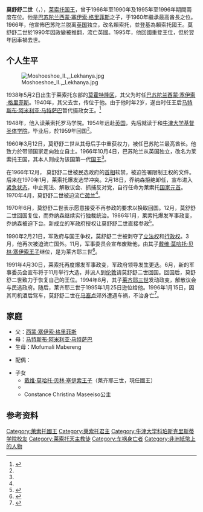 {{Infobox royalty
|name         = 莫舒舒二世<br>Moshoeshoe II
|image        =  Moshoeshoe II van Lesotho.jpg|150px
|caption      = 莫舒舒二世中年时期
|succession   = [[巴苏陀兰|巴苏陀兰]]{{tsl|en|Paramount chief|最高酋长}}
|reign        = 1960年3月12日-1966年10月4日（{{age in years and days|1960|3|12|1966|10|4|age=no}}）
|predecessor = [[马特斯布·阿米利亚·马特萨巴|马特斯布·阿米利亚·马特萨巴]]<small>（攝政）</small>
|successor    = 加冕為國王
|succession1   = [[莱索托国王|莱索托国王]]
|reign1        = 1966年10月4日-1970年6月5日（{{age in years and days|1966|10|4|1970|6|5|age=no}}）
|predecessor1 = 頭銜新設立
|successor1   = {{link-en|马莫哈托王后|Queen Mamohato of Lesotho}}<small>（攝政）</small>
|reign2        = 1970年12月5日-1990年3月10日（{{age in years and days|1970|12|5|1990|3|10|age=no}}）
|predecessor2 = {{link-en|马莫哈托王后|Queen Mamohato of Lesotho}}<small>（攝政）</small>
|successor2   = {{link-en|马莫哈托王后|Queen Mamohato of Lesotho}}<small>（攝政）</small>
|reign3        = 1995年1月25日-1996年1月15日（{{age in years and days|1995|1|25|1996|1|15|age=no}}）
|predecessor3 =  [[萊齊耶三世|萊齊耶三世]]
|successor3   =  [[萊齊耶三世|萊齊耶三世]]
|spouse       = {{link-en|马莫哈托王后|Queen Mamohato of Lesotho}}
|issue-link   = #Marriage and children
|issue        = [[莱齐耶三世|戴维·莫哈托·贝伦·塞伊索王子]]（继位）<br>{{link-en|塞伊索·贝伦·塞伊索王子|Prince Seeiso of Lesotho}}<br>Constance Christina Maseeiso公主（已逝）
|house        = [[莫舒舒一世|Moshesh家族]]
|father       = [[西蒙·塞伊索·格里菲斯|西蒙·塞伊索·格里菲斯]]
|mother       = [[马特斯布·阿米利亚·马特萨巴|马特斯布·阿米利亚·马特萨巴]]（母后）<br> Mofumali Mabereng（生母）
|birth_date   = {{birth date|1938|5|2|}}
|birth_place  = [[賴索托|賴索托]][[莫霍特隆区|莫霍特隆区]]
|death_date   = {{Death date and age|1996|1|15|1938|5|2|}}
|death_place  = [[賴索托|賴索托]][[马塞卢区|马塞卢区]]
|religion     = [[罗马天主教|罗马天主教]]
|full name    = 康斯坦丁.贝伦.塞伊索<br>'''Constantine Bereng Seeiso'''
}}
'''莫舒舒二世'''（{{lang-en|Moshoeshoe II}}，{{bd|1938年|5月2日|1996年|1月15日}}），[[莱索托|莱索托]][[莱索托国王|国王]]，曾于1966年至1990年及1995年至1996年期間兩度在位。他是[[巴苏陀兰|巴苏陀兰]]{{link-en|最高酋长|Paramount chief}}[[西蒙·塞伊索·格里菲斯|西蒙·塞伊索·格里菲斯]]之子，于1960年繼承最高酋長之位。1966年，他宣佈巴苏陀兰脱离[[英国|英国]]独立，改名賴索托，並登基為賴索托國王。莫舒舒二世於1990年因政變被推翻，流亡英國。1995年，他回國重登王位，但於翌年因車禍去世。

== 个人生平 ==

[[File:Moshoeshoe_II.,_Lekhanya.jpg|thumb]]

1938年5月2日出生于莱索托东部的[[莫霍特隆区|莫霍特隆区]]，其父为时任[[巴苏陀兰|巴苏陀兰]]{{link-en|最高酋长|Paramount chief}}[[西蒙·塞伊索·格里菲斯|西蒙·塞伊索·格里菲斯]]。1940年，其父去世，传位于他。由于他时年2岁，遂由时任王后[[马特斯布·阿米利亚·马特萨巴|马特斯布·阿米利亚·马特萨巴]]暂代摄政女王。<ref name="About">{{Cite web|url=http://www.thepresidency.gov.za/pebble.asp?relid=7722|title=King  Moshoeshoe II (1938– 1996 )|accessdate=2014-07-06|author=|last=|first=|authorlink=|coauthors=|date=|year=|month=|format=|work=The presidency-Republic of South Africa|publisher=|pages=|language=en|doi=|archiveurl=https://web.archive.org/web/20140706112432/http://www.thepresidency.gov.za/pebble.asp?relid=7722|archivedate=2014-07-06|quote=|deadurl=yes}} </ref>

1948年，他入读莱索托罗马学院。1954年远赴[[英国|英国]]，先后就读于{{link-en|安普利弗斯学院|Ampleforth College}}和[[牛津大学基督圣体学院|牛津大学基督圣体学院]]，毕业后，於1959年回国<ref name=About/>。

1960年3月12日，莫舒舒二世从其母后手中重获权力，被任巴苏陀兰最高酋长。他致力於带领国家走向独立自主。1966年10月4日，巴苏陀兰从英国独立，改名为莱索托王国，其本人则成为该国第一代[[莱索托国王|国王]]<ref name=About/>。

在1966年12月， 莫舒舒二世被民选政府的[[莱索托首相|首相]]{{link-en|莱布阿·乔纳森|Leabua Jonathan}}软禁，被迫签署限制王权的文件。后来在1970年1月，莱索托爆发选举冲突。2月18日，乔纳森拒绝卸任，宣布进入[[紧急状态|紧急状态]]，中止宪法、解散议会、抓捕反对党，自行任命为莱索托[[国家元首|国家元首]]。1970年4月，莫舒舒二世被迫流亡[[荷兰|荷兰]]<ref name=About/>。

1970年6月，莫舒舒二世表示愿意接受不再参政的要求以换取回国。12月，莫舒舒二世回国复位，而乔纳森继续实行独裁统治。1986年1月，莱索托爆发军事政变，乔纳森被迫下台。新成立的军政府授权让莫舒舒二世直接参政<ref>{{cite news|first=|last=|authorlink=|author=温宪|coauthors=|title=莱索托老国王复位|trans_title=|url=http://dlib.zslib.com.cn/qklw/rdzl/B133/RD053174|format=|work=人民日报|publisher=|location=哈拉雷|id=1-6610|pages=|page=5|date=1995-02-05|accessdate=2014-07-06|language=zh-cn|quote=|archiveurl=https://web.archive.org/web/20140706112536/http://dlib.zslib.com.cn/qklw/rdzl/B133/RD053174|archivedate=2014-07-06|deadurl=yes}} </ref>。

1990年2月21日，军政府与国王争权，莫舒舒二世被剥夺了[[立法权|立法权]]和[[行政权|行政权]]。3月，他再次被迫流亡国外。11月，军事委员会宣布废黜他，由其子[[莱齐耶三世|戴维·莫哈托·贝林·塞伊索王子]]继位，是为莱齐耶三世<ref>{{Cite web|url=http://www.independent.co.uk/news/people/obituary-king-moshoeshoe-ii-of-lesotho-1324235.html|title=OBITUARY: King Moshoeshoe II of Lesotho|accessdate=2014-07-06|author=Benjamin Pogrund|last=|first=|authorlink=|coauthors=|date=16 January 1996|year=|month=|format=|work=Independent|publisher=|pages=|language=en|doi=|archiveurl=https://web.archive.org/web/20140706112649/http://www.independent.co.uk/news/people/obituary-king-moshoeshoe-ii-of-lesotho-1324235.html|archivedate=2014-07-06|quote=He was deposed and his eldest son was put on the throne as Letsie III.|deadurl=yes}} </ref>。

1991年4月30日，莱索托再度爆发军事政变，军政府领导发生更迭。6月，新的军事委员会宣布将于11月举行大选，并派人到[[伦敦|伦敦]]请莫舒舒二世回国。回国后，莫舒舒二世致力于恢复自己的王位。1994年8月，其子[[莱齐耶三世|莱齐耶三世]]发动政变，解散议会与民选政府。随后，莱齐耶三世于1995年1月25日逊位给他。1996年1月15日，因其司机酒后驾车，莫舒舒二世在[[马塞卢|马塞卢]]郊外遭遇车祸，不治身亡<ref>{{Cite web|url=http://www.sahistory.org.za/dated-event/king-moshoeshoe-ii-killed-accident|title=Southern African Political History: a chronology of key political events from independence to mid-1997 Westport: Greenwood.|accessdate=2014-07-06|author=Kalley, J.A; Schoeman, E. & Andor|last=|first=|authorlink=|coauthors=|date=|year=1999|month=|format=|work=|publisher=|pages=|language=en|doi=|archiveurl=https://web.archive.org/web/20130616092332/http://www.sahistory.org.za/dated-event/king-moshoeshoe-ii-killed-accident|archivedate=2013-06-16|quote=King Moshoeshoe II is killed in an accident|deadurl=yes}} </ref>。

== 家庭 ==
*父：[[西蒙·塞伊索·格里菲斯|西蒙·塞伊索·格里菲斯]]
*母：[[马特斯布·阿米利亚·马特萨巴|马特斯布·阿米利亚·马特萨巴]]
*生母：Mofumali Mabereng

*配偶：{{link-en|马莫哈托王后|Queen Mamohato of Lesotho}}

*子女
**[[莱齐耶三世|戴维·莫哈托·贝林·塞伊索王子]]（莱齐耶三世，現任國王）
**{{link-en|塞伊索·贝林·塞伊索王子|Prince Seeiso of Lesotho}}
**Constance Christina Maseeiso公主

== 参考资料 ==

{{reflist}}

{{DEFAULTSORT: Moshoeshoe}}
[[Category:萊索托國王|Category:萊索托國王]]
[[Category:莱索托君主|Category:莱索托君主]]
[[Category:牛津大学科珀斯克里斯蒂学院校友|Category:牛津大学科珀斯克里斯蒂学院校友]]
[[Category:莱索托天主教徒|Category:莱索托天主教徒]]
[[Category:车祸身亡者|Category:车祸身亡者]]
[[Category:非洲紙幣上的人物|Category:非洲紙幣上的人物]]